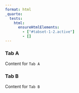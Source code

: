 ```yaml
---
format: html
_quarto:
  tests:
    html:
      ensureHtmlElements:
        - ["#tabset-1-2.active"]
        - []
---
```


::: {.panel-tabset}

### Tab A

Content for `Tab A`

### Tab B {.active}

Content for `Tab B`

:::